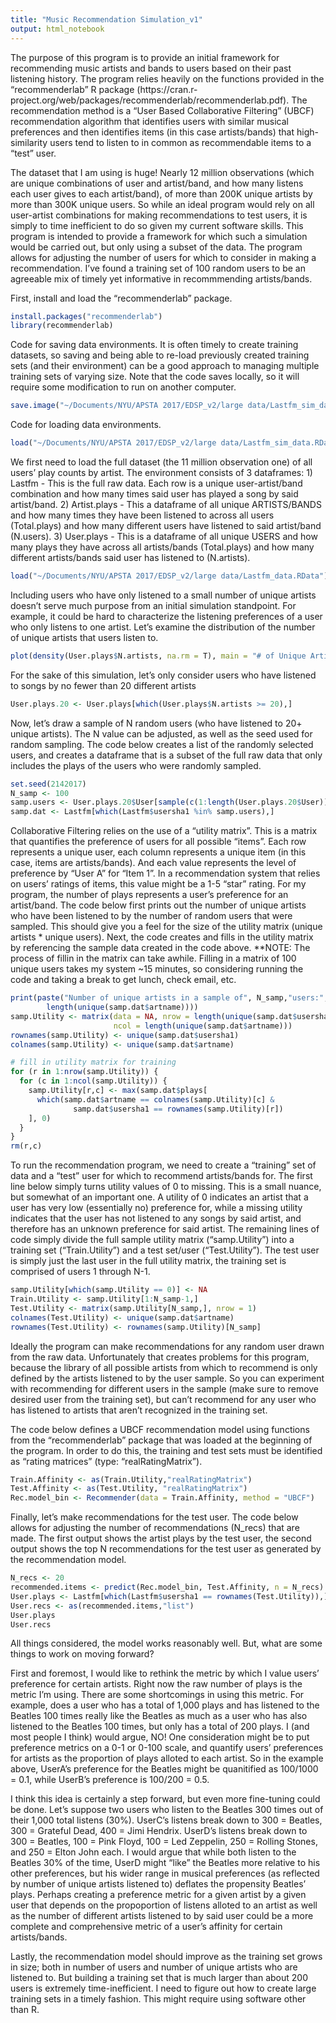```yaml
---
title: "Music Recommendation Simulation_v1"
output: html_notebook
---
```


The purpose of this program is to provide an initial framework for recommending music artists and bands to users based on their past listening history.  The program relies heavily on the functions provided in the "recommenderlab" R package (https://cran.r-project.org/web/packages/recommenderlab/recommenderlab.pdf).  The recommendation method is a "User Based Collaborative Filtering" (UBCF) recommendation algorithm that identifies users with similar musical preferences and then identifies items (in this case artists/bands) that high-similarity users tend to listen to in common as recommendable items to a "test" user.

The dataset that I am using is huge! Nearly 12 million observations (which are unique combinations of user and artist/band, and how many listens each user gives to each artist/band), of more than 200K unique artists by more than 300K unique users.  So while an ideal program would rely on all user-artist combinations for making recommendations to test users, it is simply to time inefficient to do so given my current software skills.  This program is intended to provide a framework for which such a simulation would be carried out, but only using a subset of the data.  The program allows for adjusting the number of users for which to consider in making a recommendation.  I've found a training set of 100 random users to be an agreeable mix of timely yet informative in recommmending artists/bands.

First, install and load the "recommenderlab" package.
```r
install.packages("recommenderlab")
library(recommenderlab)
```

Code for saving data environments.  It is often timely to create training datasets, so saving and being able to re-load previously created training sets (and their environment) can be a good approach to managing multiple training sets of varying size.  Note that the code saves locally, so it will require some modification to run on another computer.
```r
save.image("~/Documents/NYU/APSTA 2017/EDSP_v2/large data/Lastfm_sim_data.RData")
```

Code for loading data environments.
```r
load("~/Documents/NYU/APSTA 2017/EDSP_v2/large data/Lastfm_sim_data.RData")
```

We first need to load the full dataset (the 11 million observation one) of all users' play counts by artist.  The environment consists of 3 dataframes:
  1)  Lastfm - This is the full raw data.  Each row is a unique user-artist/band combination        and how many times said user has played a song by said artist/band.
  2)  Artist.plays - This a dataframe of all unique ARTISTS/BANDS and how many times they have       been listened to across all users (Total.plays) and how many different users have             listened to said artist/band (N.users).
  3)  User.plays - This is a dataframe of all unique USERS and how many plays they have across
      all artists/bands (Total.plays) and how many different artists/bands said user has
      listened to (N.artists).
```r
load("~/Documents/NYU/APSTA 2017/EDSP_v2/large data/Lastfm_data.RData")
```

Including users who have only listened to a small number of unique artists doesn't serve much purpose from an initial simulation standpoint.  For example, it could be hard to characterize the listening preferences of a user who only listens to one artist.  Let's examine the distribution of the number of unique artists that users listen to.
```r
plot(density(User.plays$N.artists, na.rm = T), main = "# of Unique Artists Listened to by User" )
```

For the sake of this simulation, let's only consider users who have listened to songs by no fewer than 20 different artists
```r
User.plays.20 <- User.plays[which(User.plays$N.artists >= 20),]
```

Now, let's draw a sample of N random users (who have listened to 20+ unique artists).  The N value can be adjusted, as well as the seed used for random sampling.  The code below creates a list of the randomly selected users, and creates a dataframe that is a subset of the full raw data that only includes the plays of the users who were randomly sampled.
```r
set.seed(2142017)
N_samp <- 100
samp.users <- User.plays.20$User[sample(c(1:length(User.plays.20$User)), N_samp , replace = F)]
samp.dat <- Lastfm[which(Lastfm$usersha1 %in% samp.users),]
```

Collaborative Filtering relies on the use of a "utility matrix".  This is a matrix that quantifies the preference of users for all possible "items".  Each row represents a unique user, each column represents a unique item (in this case, items are artists/bands).  And each value represents the level of preference by "User A" for "Item 1".  In a recommendation system that relies on users' ratings of items, this value might be a 1-5 "star" rating.  For my program, the number of plays represents a user's preference for an artist/band.  The code below first prints out the number of unique artists who have been listened to by the number of random users that were sampled.  This should give you a feel for the size of the utility matrix (unique artists * unique users).  Next, the code creates and fills in the utility matrix by referencing the sample data created in the code above.
**NOTE: The process of fillin in the matrix can take awhile.  Filling in a matrix of 100 unique users takes my system ~15 minutes, so considering running the code and taking a break to get lunch, check email, etc.
```r
print(paste("Number of unique artists in a sample of", N_samp,"users:", 
        length(unique(samp.dat$artname))))
samp.Utility <- matrix(data = NA, nrow = length(unique(samp.dat$usersha1)),
                       ncol = length(unique(samp.dat$artname)))
rownames(samp.Utility) <- unique(samp.dat$usersha1)
colnames(samp.Utility) <- unique(samp.dat$artname)

# fill in utility matrix for training
for (r in 1:nrow(samp.Utility)) {
  for (c in 1:ncol(samp.Utility)) {
    samp.Utility[r,c] <- max(samp.dat$plays[
      which(samp.dat$artname == colnames(samp.Utility)[c] &
              samp.dat$usersha1 == rownames(samp.Utility)[r])
    ], 0)
  }
}
rm(r,c)
```

To run the recommendation program, we need to create a "training" set of data and a "test" user for which to recommend artists/bands for.  The first line below simply turns utility values of 0 to missing.  This is a small nuance, but somewhat of an important one.  A utility of 0 indicates an artist that a user has very low (essentially no) preference for, while a missing utility indicates that the user has not listened to any songs by said artist, and therefore has an unknown preference for said artist.  The remaining lines of code simply divide the full sample utility matrix ("samp.Utility") into a training set ("Train.Utility") and a test set/user ("Test.Utility").  The test user is simply just the last user in the full utility matrix, the training set is comprised of users 1 through N-1.
```r
samp.Utility[which(samp.Utility == 0)] <- NA
Train.Utility <- samp.Utility[1:N_samp-1,]
Test.Utility <- matrix(samp.Utility[N_samp,], nrow = 1)
colnames(Test.Utility) <- unique(samp.dat$artname)
rownames(Test.Utility) <- rownames(samp.Utility)[N_samp]
```
Ideally the program can make recommendations for any random user drawn from the raw data.  Unfortunately that creates problems for this program, because the library of all possible artists from which to recommend is only defined by the artists listened to by the user sample.  So you can experiment with recommending for different users in the sample (make sure to remove desired user from the training set), but can't recommend for any user who has listened to artists that aren't recognized in the training set.

The code below defines a UBCF recommendation model using functions from the "recommenderlab" package that was loaded at the beginning of the program.  In order to do this, the training and test sets must be identified as "rating matrices" (type: "realRatingMatrix").
```r
Train.Affinity <- as(Train.Utility,"realRatingMatrix")
Test.Affinity <- as(Test.Utility, "realRatingMatrix")
Rec.model_bin <- Recommender(data = Train.Affinity, method = "UBCF")
```

Finally, let's make recommendations for the test user.  The code below allows for adjusting the number of recommendations (N_recs) that are made.  The first output shows the artist plays by the test user, the second output shows the top N recommendations for the test user as generated by the recommendation model.
```r
N_recs <- 20
recommended.items <- predict(Rec.model_bin, Test.Affinity, n = N_recs)
User.plays <- Lastfm[which(Lastfm$usersha1 == rownames(Test.Utility)),][,c(3:4)] #[which(Lastfm$usersha1 == rownames(samp.Utility[N_samp]))]
User.recs <- as(recommended.items,"list")
User.plays
User.recs
```

All things considered, the model works reasonably well.  But, what are some things to work on moving forward?

First and foremost, I would like to rethink the metric by which I value users' preference for certain artists.  Right now the raw number of plays is the metric I'm using.  There are some shortcomings in using this metric.  For example, does a user who has a total of 1,000 plays and has listened to the Beatles 100 times really like the Beatles as much as a user who has also listened to the Beatles 100 times, but only has a total of 200 plays.  I (and most people I think) would argue, NO!  One consideration might be to put preference metrics on a 0-1 or 0-100 scale, and quantify users' preferences for artists as the proportion of plays alloted to each artist.  So in the example above, UserA's preference for the Beatles might be quanitified as 100/1000 = 0.1, while UserB's preference is 100/200 = 0.5.

I think this idea is certainly a step forward, but even more fine-tuning could be done.  Let's suppose two users who listen to the Beatles 300 times out of their 1,000 total listens (30%).  UserC's listens break down to 300 = Beatles, 300 = Grateful Dead, 400 = Jimi Hendrix.  UserD's listens break down to 300 = Beatles, 100 = Pink Floyd, 100 = Led Zeppelin, 250 = Rolling Stones, and 250 = Elton John each.  I would argue that while both listen to the Beatles 30% of the time, UserD might "like" the Beatles more relative to his other preferences, but his wider range in musical preferences (as reflected by number of unique artists listened to) deflates the propensity Beatles' plays.  Perhaps creating a preference metric for a given artist by a given user that depends on the propoportion of listens alloted to an artist as well as the number of different artists listened to by said user could be a more complete and comprehensive metric of a user's affinity for certain artists/bands.

Lastly, the recommendation model should improve as the training set grows in size; both in number of users and number of unique artists who are listened to.  But building a training set that is much larger than about 200 users is extremely time-inefficient.  I need to figure out how to create large training sets in a timely fashion.  This might require using software other than R.